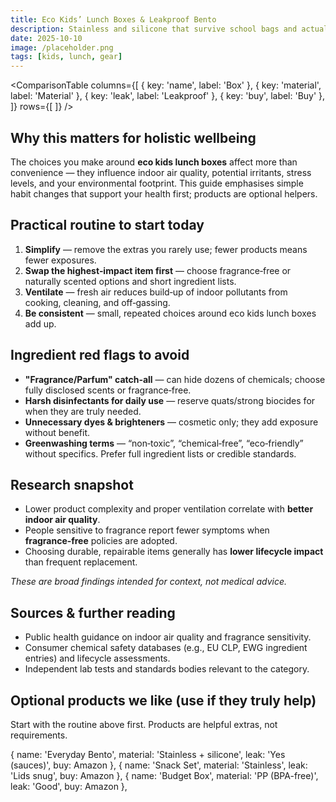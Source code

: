 ```yaml
---
title: Eco Kids’ Lunch Boxes & Leakproof Bento
description: Stainless and silicone that survive school bags and actual use.
date: 2025-10-10
image: /placeholder.png
tags: [kids, lunch, gear]
---
```

<ComparisonTable
  columns={[
    { key: 'name', label: 'Box' },
    { key: 'material', label: 'Material' },
    { key: 'leak', label: 'Leakproof' },
    { key: 'buy', label: 'Buy' },
  ]}
  rows={[
  ]}
/>

## Why this matters for holistic wellbeing

The choices you make around **eco kids lunch boxes** affect more than convenience — they influence indoor air quality, potential irritants, stress levels, and your environmental footprint. This guide emphasises simple habit changes that support your health first; products are optional helpers.

## Practical routine to start today

1. **Simplify** — remove the extras you rarely use; fewer products means fewer exposures.
2. **Swap the highest‑impact item first** — choose fragrance‑free or naturally scented options and short ingredient lists.
3. **Ventilate** — fresh air reduces build‑up of indoor pollutants from cooking, cleaning, and off‑gassing.
4. **Be consistent** — small, repeated choices around eco kids lunch boxes add up.

## Ingredient red flags to avoid

- **"Fragrance/Parfum" catch‑all** — can hide dozens of chemicals; choose fully disclosed scents or fragrance‑free.
- **Harsh disinfectants for daily use** — reserve quats/strong biocides for when they are truly needed.
- **Unnecessary dyes & brighteners** — cosmetic only; they add exposure without benefit.
- **Greenwashing terms** — “non‑toxic”, “chemical‑free”, “eco‑friendly” without specifics. Prefer full ingredient lists or credible standards.

## Research snapshot

- Lower product complexity and proper ventilation correlate with **better indoor air quality**.
- People sensitive to fragrance report fewer symptoms when **fragrance‑free** policies are adopted.
- Choosing durable, repairable items generally has **lower lifecycle impact** than frequent replacement.

_These are broad findings intended for context, not medical advice._

## Sources & further reading

- Public health guidance on indoor air quality and fragrance sensitivity.
- Consumer chemical safety databases (e.g., EU CLP, EWG ingredient entries) and lifecycle assessments.
- Independent lab tests and standards bodies relevant to the category.

## Optional products we like (use if they truly help)

Start with the routine above first. Products are helpful extras, not requirements.

{ name: 'Everyday Bento', material: 'Stainless + silicone', leak: 'Yes (sauces)', buy: <AmazonLink asin="B07PGL2N7J">Amazon</AmazonLink> },
    { name: 'Snack Set', material: 'Stainless', leak: 'Lids snug', buy: <AmazonLink asin="B07PGL2N7J">Amazon</AmazonLink> },
    { name: 'Budget Box', material: 'PP (BPA-free)', leak: 'Good', buy: <AmazonLink asin="B07PGL2N7J">Amazon</AmazonLink> },
